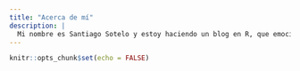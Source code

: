 ```yaml
---
title: "Acerca de mí"
description: |
  Mi nombre es Santiago Sotelo y estoy haciendo un blog en R, que emocionante.
---
```


```r
knitr::opts_chunk$set(echo = FALSE)
```
